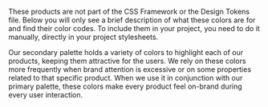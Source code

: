 
<Section contained={ true } style={{ paddingTop: 0 }}>
	<Message color="yellow">
		<p>These products are not part of the CSS Framework or the Design Tokens file. Below you will only see a brief description of what these colors are for and find their color codes. To include them in your project, you need to do it manually, directly in your project stylesheets.</p>
	</Message>
</Section>

<Section style={{ paddingTop: 0 }}>
	<div className="csb-section__contained" style={{ marginBottom: 20 }}>
		<p>Our secondary palette holds a variety of colors to highlight each of our products, keeping them attractive for the users. We rely on these colors more frequently when brand attention is excessive or on some properties related to that specific product. When we use it in conjunction with our primary palette, these colors make every product feel on-brand during every user interaction.</p>
	</div>
	<Switcher>
		<div label="Product: Smush" value="smush">
			<Palettes
				arrays={[
					{
						title: 'General Colors',
						colors: {
							10: '#09272D',
							30: '#0D3B43',
							50: '#2DC4E0',
							70: '#C0EDF6',
							90: '#EAF9FC',
						},
					},
					{
						title: 'Variant Colors',
						colors: {
							10: '#09060F',
							30: '#170732',
							50: '#2F1D4D',
							70: '#D3BEF2',
							90: '#F1E7FF',
						},
					},
				]} />
		</div>
		<div label="Product: Hummingbird" value="hummingbird">
			<Palettes
				arrays={[
					{
						title: 'General Colors',
						colors: {
							10: '#331C0C',
							30: '#80471E',
							50: '#FF8E3C',
							70: '#FFDDC5',
							90: '#FFF4EC',
						},
					},
					{
						title: 'Variant Colors',
						colors: {
							10: '#051315',
							30: '#0E3135',
							50: '#1B6169',
							70: '#BBD0D2',
							90: '#E8EFF0',
						},
					},
				]} />
		</div>
		<div label="Product: SmartCrawl" value="smartcrawl">
			<Palettes
				arrays={[
					{
						title: 'General Colors',
						colors: {
							10: '#2C0702',
							30: '#9B1907',
							50: '#DE240A',
							70: '#F5BDB6',
							90: '#FCE9E7',
						},
					},
					{
						title: 'Variant Colors',
						colors: {
							10: '#2B2C2D',
							30: '#979B9D',
							50: '#D7DEE0',
							70: '#EFF2F3',
							90: '#F7F8F9',
						},
					},
				]} />
		</div>
		<div label="Product: Defender" value="defender">
			<Palettes
				arrays={[
					{
						title: 'General Colors',
						colors: {
							10: '#040404',
							30: '#1C1D1F',
							50: '#282A2C',
							70: '#BFBFC0',
							90: '#EAEAEA',
						},
					},
					{
						title: 'Variant Colors',
						colors: {
							10: '#190D04',
							30: '#964E1A',
							50: '#FA822C',
							70: '#FEDAC0',
							90: '#FFF3EA',
						},
					},
				]} />
		</div>
		<div label="Product: Forminator" value="forminator">
			<Palettes
				arrays={[
					{
						title: 'General Colors',
						colors: {
							10: '#060810',
							30: '#141934',
							50: '#1F2852',
							70: '#BCBFCB',
							90: '#E9EAEE',
						},
					},
					{
						title: 'Variant Colors',
						colors: {
							10: '#2E2D28',
							30: '#747065',
							50: '#E8E0C9',
							70: '#F5F1E6',
							90: '#FAF9F4',
						},
					},
				]} />
		</div>
		<div label="Product: Hustle" value="hustle">
			<Palettes
				arrays={[
					{
						title: 'General Colors',
						colors: {
							10: '#030303',
							30: '#121212',
							50: '#1A1A1A',
							70: '#BABABA',
							90: '#E8E8E8',
						},
					},
					{
						title: 'Variant Colors',
						colors: {
							10: '#4C3810',
							30: '#B38224',
							50: '#FFBA34',
							70: '#FFEAC2',
							90: '#FFF8EB',
						},
					},
				]} />
		</div>
		<div label="Product: Beehive" value="beehive">
			<Palettes
				arrays={[
					{
						title: 'General Colors',
						colors: {
							10: '#000C22',
							30: '#012365',
							50: '#013AA9',
							70: '#B3C4E5',
							90: '#E6EBF6',
						},
					},
					{
						title: 'Variant Colors',
						colors: {
							10: '#332A13',
							30: '#7F6930',
							50: '#FED260',
							70: '#FFF2CF',
							90: '#FFFBEF',
						},
					},
				]} />
		</div>
		<div label="Product: Branda" value="branda">
			<Palettes
				arrays={[
					{
						title: 'General Colors',
						colors: {
							10: '#331A1A',
							30: '#994D4F',
							50: '#FF8184',
							70: '#FFD9DA',
							90: '#FFF2F3',
						},
					},
					{
						title: 'Variant Colors',
						colors: {
							10: '#030303',
							30: '#121212',
							50: '#1A1A1A',
							70: '#BABABA',
							90: '#E8E8E8',
						},
					},
				]} />
		</div>
		<div label="Product: Snapshot" value="snapshot">
			<Palettes
				arrays={[
					{
						title: 'General Colors',
						colors: {
							10: '#0E1A30',
							30: '#15294D',
							50: '#1A325E',
							70: '#87A6DE',
							90: '#D7E1F4',
						},
					},
					{
						title: 'Variant Colors',
						colors: {
							10: '#020202',
							30: '#060706',
							50: '#141613',
							70: '#B9B9B8',
							90: '#E8E8E7',
						},
					},
				]} />
		</div>
		<div label="Product: WPMU DEV Dashboard" value="dashboard">
			<Palettes
				arrays={[
					{
						title: 'General Colors',
						colors: {
							10: '#07142C',
							30: '#0D2148',
							50: '#102C60',
							70: '#7CA2E9',
							90: '#D3E0F8',
						},
					},
					{
						title: 'Variant Colors',
						colors: {
							10: '#0B1E28',
							30: '#215978',
							50: '#3793C7',
							70: '#87BFDE',
							90: '#D7EAF4',
						},
					},
				]} />
		</div>
		<div label="Product: Shipper" value="shipper">
			<Palettes
				arrays={[
					{
						title: 'General Colors',
						colors: {
							10: '#1A1221',
							30: '#4F3663',
							50: '#7B5499',
							70: '#B59CC9',
							90: '#E6DEED',
						},
					},
					{
						title: 'Variant Colors',
						colors: {
							10: '#04252F',
							30: '#0D6E8C',
							50: '#7DD7F3',
							70: '#B9E9F9',
							90: '#E8F8FD',
						},
					},
				]} />
		</div>
		<div label="Product: IVT" value="ivt">
			<Palettes
				arrays={[
					{
						title: 'General Colors',
						colors: {
							10: '#092A09',
							30: '#1C7E1B',
							50: '#65DE63',
							70: '#C1F2C0',
							90: '#EAFBEA',
						},
					},
					{
						title: 'Variant Colors',
						colors: {
							10: '#0D2326',
							30: '#286871',
							50: '#368C98',
							70: '#8ECED7',
							90: '#D9EFF2',
						},
					},
				]} />
		</div>
		<div label="Product: Broken Link Checker" value="blc">
			<Palettes
				arrays={[
					{
						title: 'General Colors',
						colors: {
							10: '#00332C',
							30: '#009984',
							50: '#00BFA5',
							70: '#C1EEE8',
							90: '#E8FAF8',
						},
					},
					{
						title: 'Variant Colors',
						colors: {
							10: '#151B1E',
							30: '#2A363C',
							50: '#455A64',
							70: '#A4B7C1',
							90: '#E1E7EA',
						},
					},
				]} />
		</div>
	</Switcher>
</Section>
